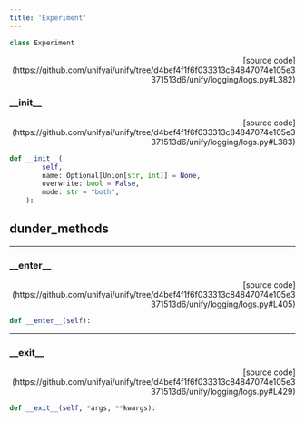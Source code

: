 ```yaml
---
title: 'Experiment'
---
```


```python
class Experiment
```

<p align="right">[source code](https://github.com/unifyai/unify/tree/d4bef4f1f6f033313c84847074e105e3371513d6/unify/logging/logs.py#L382)</p>



### \_\_init\_\_

<p align="right">[source code](https://github.com/unifyai/unify/tree/d4bef4f1f6f033313c84847074e105e3371513d6/unify/logging/logs.py#L383)</p>

```python
def __init__(
        self,
        name: Optional[Union[str, int]] = None,
        overwrite: bool = False,
        mode: str = "both",
    ):
```



## dunder_methods

---

### \_\_enter\_\_

<p align="right">[source code](https://github.com/unifyai/unify/tree/d4bef4f1f6f033313c84847074e105e3371513d6/unify/logging/logs.py#L405)</p>

```python
def __enter__(self):
```



---

### \_\_exit\_\_

<p align="right">[source code](https://github.com/unifyai/unify/tree/d4bef4f1f6f033313c84847074e105e3371513d6/unify/logging/logs.py#L429)</p>

```python
def __exit__(self, *args, **kwargs):
```

